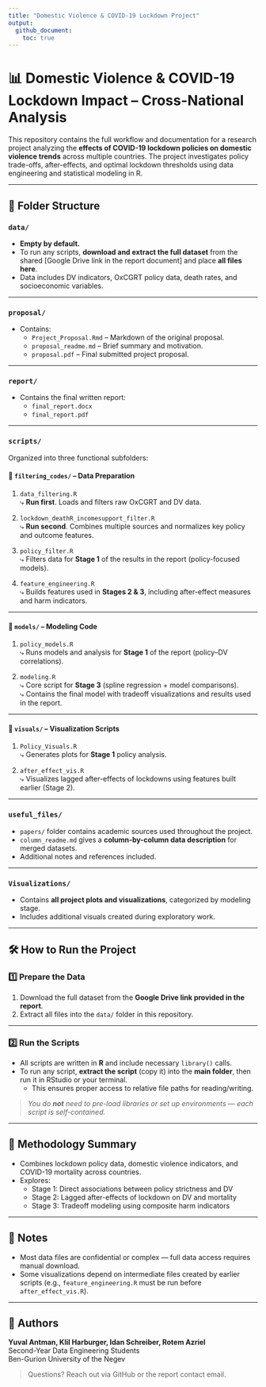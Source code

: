 ```yaml
---
title: "Domestic Violence & COVID-19 Lockdown Project"
output: 
  github_document:
    toc: true
---
```


# 📊 Domestic Violence & COVID-19 Lockdown Impact – Cross-National Analysis

This repository contains the full workflow and documentation for a research project analyzing the **effects of COVID-19 lockdown policies on domestic violence trends** across multiple countries. The project investigates policy trade-offs, after-effects, and optimal lockdown thresholds using data engineering and statistical modeling in R.

---

## 📁 Folder Structure

### `data/`
- **Empty by default.**
- To run any scripts, **download and extract the full dataset** from the shared [Google Drive link in the report document] and place **all files here**.
- Data includes DV indicators, OxCGRT policy data, death rates, and socioeconomic variables.

---

### `proposal/`
- Contains:
  - `Project_Proposal.Rmd` – Markdown of the original proposal.
  - `proposal_readme.md` – Brief summary and motivation.
  - `proposal.pdf` – Final submitted project proposal.

---

### `report/`
- Contains the final written report:
  - `final_report.docx`
  - `final_report.pdf`

---

### `scripts/`

Organized into three functional subfolders:

#### 🔹 `filtering_codes/` – Data Preparation

1. `data_filtering.R`  
   ⤷ **Run first**. Loads and filters raw OxCGRT and DV data.

2. `lockdown_deathR_incomesupport_filter.R`  
   ⤷ **Run second**. Combines multiple sources and normalizes key policy and outcome features.

3. `policy_filter.R`  
   ⤷ Filters data for **Stage 1** of the results in the report (policy-focused models).

4. `feature_engineering.R`  
   ⤷ Builds features used in **Stages 2 & 3**, including after-effect measures and harm indicators.

---

#### 🔹 `models/` – Modeling Code

1. `policy_models.R`  
   ⤷ Runs models and analysis for **Stage 1** of the report (policy–DV correlations).

2. `modeling.R`  
   ⤷ Core script for **Stage 3** (spline regression + model comparisons).  
   ⤷ Contains the final model with tradeoff visualizations and results used in the report.

---

#### 🔹 `visuals/` – Visualization Scripts

1. `Policy_Visuals.R`  
   ⤷ Generates plots for **Stage 1** policy analysis.

2. `after_effect_vis.R`  
   ⤷ Visualizes lagged after-effects of lockdowns using features built earlier (Stage 2).

---

### `useful_files/`
- `papers/` folder contains academic sources used throughout the project.
- `column_readme.md` gives a **column-by-column data description** for merged datasets.
- Additional notes and references included.

---

### `Visualizations/`
- Contains **all project plots and visualizations**, categorized by modeling stage.
- Includes additional visuals created during exploratory work.

---

## 🛠️ How to Run the Project

### 1️⃣ **Prepare the Data**

1. Download the full dataset from the **Google Drive link provided in the report**.
2. Extract all files into the `data/` folder in this repository.

---

### 2️⃣ **Run the Scripts**

- All scripts are written in **R** and include necessary `library()` calls.
- To run any script, **extract the script** (copy it) into the **main folder**, then run it in RStudio or your terminal.
  - This ensures proper access to relative file paths for reading/writing.

> _You do **not** need to pre-load libraries or set up environments — each script is self-contained._

---

## 🔬 Methodology Summary

- Combines lockdown policy data, domestic violence indicators, and COVID-19 mortality across countries.
- Explores:
  - Stage 1: Direct associations between policy strictness and DV
  - Stage 2: Lagged after-effects of lockdown on DV and mortality
  - Stage 3: Tradeoff modeling using composite harm indicators

---

## 📌 Notes

- Most data files are confidential or complex — full data access requires manual download.
- Some visualizations depend on intermediate files created by earlier scripts (e.g., `feature_engineering.R` must be run before `after_effect_vis.R`).

---

## 👤 Authors

**Yuval Antman, Klil Harburger, Idan Schreiber, Rotem Azriel**  
Second-Year Data Engineering Students  
Ben-Gurion University of the Negev

> Questions? Reach out via GitHub or the report contact email.
